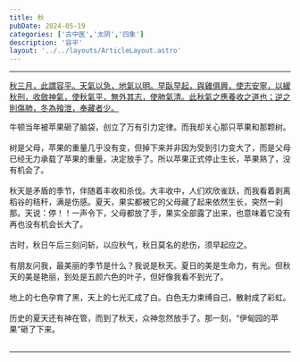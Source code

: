 ```yaml
---
title: 秋
pubDate: 2024-05-19
categories: ['古中医','太阴','四象']
description: '容平'
layout: '../../layouts/ArticleLayout.astro'
---
```



---

<div style="text-decoration: underline;" class="write-vertical-right h-[50%] float-right pb-20 animate-fadein-down">
秋三月，此謂容平。天氣以急，地氣以明。早臥早起，與雞俱興，使志安寧，以緩秋刑，收斂神氣，使秋氣平，無外其志，使肺氣清。此秋氣之應養收之道也；逆之則傷肺，冬為飱泄，奉藏者少。
</div>

牛顿当年被苹果砸了脑袋，创立了万有引力定律。而我却关心那只苹果和那颗树。<br /><br />
树是父母，苹果的重量几乎没有变，但掉下来并非因为受到引力变大了，而是父母已经无力承载了苹果的重量，决定放手了。所以苹果正式停止生长，苹果熟了，没有机会了。<br /><br />
秋天是矛盾的季节，伴随着丰收和杀伐。大丰收中，人们欢欣雀跃，而我看着剥离稻谷的秸秆，满是伤感。夏天，果实都被它的父母藏了起来依然生长，突然一刹那。天说：停！！一声令下，父母都放了手，果实全部露了出来，也意味着它没有再也没有机会长大了。<br /><br />
古时，秋日午后三刻问斩，以应秋气，秋日莫名的悲伤，须早起应之。<br /><br />
有朋友问我，最美丽的季节是什么？我说是秋天。夏日的美是生命力，有光。但秋天的美是艳丽，到处是五颜六色的叶子，但好像我看不到光了。<br /><br />
地上的七色孕育了黑，天上的七光汇成了白。白色无力束缚自己，散射成了彩虹。<br /><br />
历史的夏天还有神在管，而到了秋天，众神忽然放手了。那一刻，“伊甸园的苹果”砸了下来。<br /><br />

---
